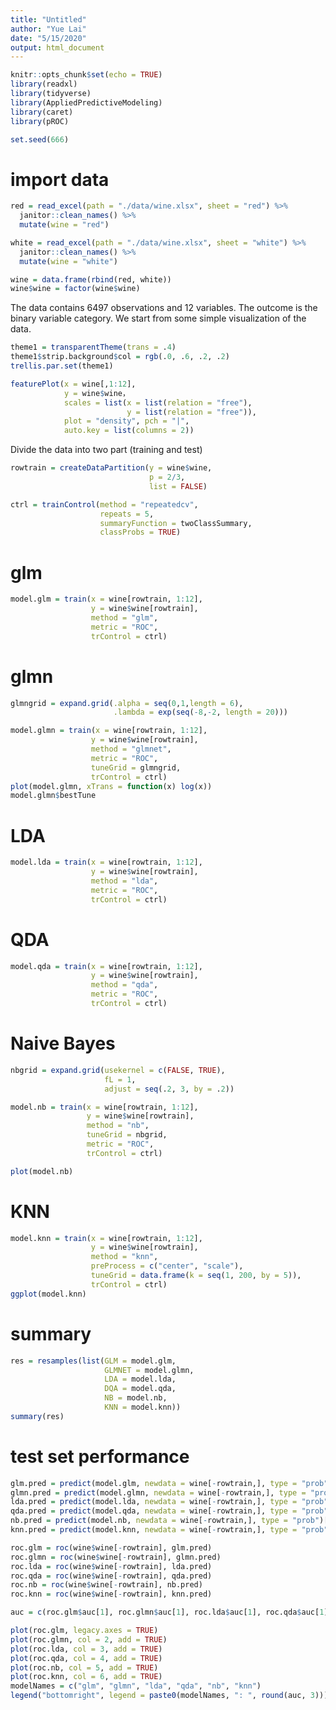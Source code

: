 ```yaml
---
title: "Untitled"
author: "Yue Lai"
date: "5/15/2020"
output: html_document
---
```


```r
knitr::opts_chunk$set(echo = TRUE)
library(readxl)
library(tidyverse)
library(AppliedPredictiveModeling)
library(caret)
library(pROC)

set.seed(666)
```

# import data

```r
red = read_excel(path = "./data/wine.xlsx", sheet = "red") %>% 
  janitor::clean_names() %>% 
  mutate(wine = "red")

white = read_excel(path = "./data/wine.xlsx", sheet = "white") %>% 
  janitor::clean_names() %>% 
  mutate(wine = "white")

wine = data.frame(rbind(red, white))
wine$wine = factor(wine$wine)
```

The data contains 6497 observations and 12 variables. The outcome is the binary variable category. We start from some simple visualization of the data. 

```r
theme1 = transparentTheme(trans = .4)
theme1$strip.background$col = rgb(.0, .6, .2, .2)
trellis.par.set(theme1)

featurePlot(x = wine[,1:12],
            y = wine$wine，
            scales = list(x = list(relation = "free"),
                          y = list(relation = "free")),
            plot = "density", pch = "|",
            auto.key = list(columns = 2))
```

Divide the data into two part (training and test)

```r
rowtrain = createDataPartition(y = wine$wine,
                               p = 2/3,
                               list = FALSE)

ctrl = trainControl(method = "repeatedcv",
                    repeats = 5,
                    summaryFunction = twoClassSummary,
                    classProbs = TRUE)
```

# glm

```r
model.glm = train(x = wine[rowtrain, 1:12],
                  y = wine$wine[rowtrain],
                  method = "glm",
                  metric = "ROC",
                  trControl = ctrl)
```

# glmn

```r
glmngrid = expand.grid(.alpha = seq(0,1,length = 6),
                       .lambda = exp(seq(-8,-2, length = 20)))

model.glmn = train(x = wine[rowtrain, 1:12],
                  y = wine$wine[rowtrain],
                  method = "glmnet",
                  metric = "ROC",
                  tuneGrid = glmngrid,
                  trControl = ctrl)
plot(model.glmn, xTrans = function(x) log(x))
model.glmn$bestTune
```

# LDA

```r
model.lda = train(x = wine[rowtrain, 1:12],
                  y = wine$wine[rowtrain],
                  method = "lda",
                  metric = "ROC",
                  trControl = ctrl)
```

# QDA

```r
model.qda = train(x = wine[rowtrain, 1:12],
                  y = wine$wine[rowtrain],
                  method = "qda",
                  metric = "ROC",
                  trControl = ctrl)
```

# Naive Bayes

```r
nbgrid = expand.grid(usekernel = c(FALSE, TRUE),
                     fL = 1,
                     adjust = seq(.2, 3, by = .2))

model.nb = train(x = wine[rowtrain, 1:12],
                 y = wine$wine[rowtrain],
                 method = "nb",
                 tuneGrid = nbgrid,
                 metric = "ROC",
                 trControl = ctrl)

plot(model.nb)
```

# KNN

```r
model.knn = train(x = wine[rowtrain, 1:12],
                  y = wine$wine[rowtrain],
                  method = "knn",
                  preProcess = c("center", "scale"),
                  tuneGrid = data.frame(k = seq(1, 200, by = 5)),
                  trControl = ctrl)
ggplot(model.knn)
```

# summary

```r
res = resamples(list(GLM = model.glm, 
                     GLMNET = model.glmn,
                     LDA = model.lda,
                     DQA = model.qda,
                     NB = model.nb,
                     KNN = model.knn))
summary(res)
```

# test set performance

```r
glm.pred = predict(model.glm, newdata = wine[-rowtrain,], type = "prob")[,2]
glmn.pred = predict(model.glmn, newdata = wine[-rowtrain,], type = "prob")[,2]
lda.pred = predict(model.lda, newdata = wine[-rowtrain,], type = "prob")[,2]
qda.pred = predict(model.qda, newdata = wine[-rowtrain,], type = "prob")[,2]
nb.pred = predict(model.nb, newdata = wine[-rowtrain,], type = "prob")[,2]
knn.pred = predict(model.knn, newdata = wine[-rowtrain,], type = "prob")[,2]

roc.glm = roc(wine$wine[-rowtrain], glm.pred)
roc.glmn = roc(wine$wine[-rowtrain], glmn.pred)
roc.lda = roc(wine$wine[-rowtrain], lda.pred)
roc.qda = roc(wine$wine[-rowtrain], qda.pred)
roc.nb = roc(wine$wine[-rowtrain], nb.pred)
roc.knn = roc(wine$wine[-rowtrain], knn.pred)

auc = c(roc.glm$auc[1], roc.glmn$auc[1], roc.lda$auc[1], roc.qda$auc[1], roc.nb$auc[1], roc.knn$auc[1])

plot(roc.glm, legacy.axes = TRUE)
plot(roc.glmn, col = 2, add = TRUE)
plot(roc.lda, col = 3, add = TRUE)
plot(roc.qda, col = 4, add = TRUE)
plot(roc.nb, col = 5, add = TRUE)
plot(roc.knn, col = 6, add = TRUE)
modelNames = c("glm", "glmn", "lda", "qda", "nb", "knn")
legend("bottomright", legend = paste0(modelNames, ": ", round(auc, 3)))
```

